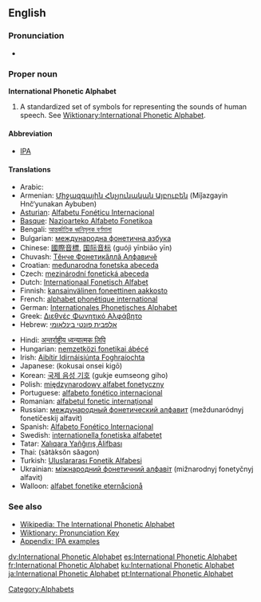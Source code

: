 {{wikipedia}}
==English==

===Pronunciation===
*{{IPA|/ˌɪntəˈnæʃnəl fəˈnɛtɪk ˈælfəˌbɛt/}}

===Proper noun===
'''International Phonetic Alphabet'''

# A standardized set of symbols for representing the sounds of human speech. See [[Wiktionary:International Phonetic Alphabet]].

====Abbreviation====
*[[IPA]]

====Translations====
{{top}}
*Arabic: {{Arab|[[ألفبائية صوتية دولية]]}} {{IPAchar|(‘alifba’íyya ʂautíyya daulíyya)}} {{f}}
*Armenian: [[Միջազգային Հնչյունական Այբուբեն]] (Miǰazgayin Hnč‘yunakan Aybuben)
*[[Asturian]]: [[Alfabetu Fonéticu Internacional]] {{m}}
*[[Basque]]: [[Nazioarteko Alfabeto Fonetikoa]]
*Bengali: [[আন্তর্জাতিক ধ্বনিমূলক বর্ণমালা]]
*Bulgarian: [[международна фонетична азбука]] {{f}}
*Chinese: [[國際音標]], [[国际音标]] (guójì yīnbiāo yīn)
*Chuvash: [[Тĕнче Фонетикăллă Алфавичĕ]]
*Croatian: [[međunarodna fonetska abeceda]] {{f}}
*Czech: [[mezinárodní fonetická abeceda]]
*Dutch: [[Internationaal Fonetisch Alfabet]]
*Finnish: [[kansainvälinen foneettinen aakkosto]]
*French: [[alphabet phonétique international]] {{m}}
*German: [[Internationales Phonetisches Alphabet]] {{n}}
*Greek: [[Διεθνές Φωνητικό Αλφάβητο]] {{n}}
*Hebrew: [[אלפבית פונטי בינלאומי]] {{f}}
{{mid}}
*Hindi: [[अन्तर्राष्ट्रीय ध्वन्यात्मक लिपि]]
*Hungarian: [[nemzetközi fonetikai ábécé]]
*Irish: [[Aibítir Idirnáisiúnta Foghraíochta]] {{f}}
*Japanese: {{JAchar|[[国際音声記号]]}} (kokusai onsei kigō)
*Korean: [[국제 음성 기호]] (gukje eumseong giho)
*Polish: [[międzynarodowy alfabet fonetyczny]] {{m}}
*Portuguese: [[alfabeto fonético internacional]] {{m}}
*Romanian: [[alfabetul fonetic internaţional]] {{n}}
*Russian: [[международный фонетический алфавит]] (meždunaródnyj fonetíčeskij alfavít) {{m}}
*Spanish: [[Alfabeto Fonético Internacional]] {{m}}
*Swedish: [[internationella fonetiska alfabetet]]
*Tatar: [[Xalıqara Yañğırış Älifbası]]
*Thai: {{Thai|[[สัทอักษรสากล]]}} (sàtàksŏn săagon)
*Turkish: [[Uluslararası Fonetik Alfabesi]]
*Ukrainian: [[міжнародний фонетичний алфавіт]] (mižnarodnyj fonetyčnyj alfavit) {{m}}
*Walloon: [[alfabet fonetike eternåcionå]]
{{bottom}}

===See also===
*[[w:International Phonetic Alphabet|Wikipedia: The International Phonetic Alphabet]]
*[[Wiktionary:Pronunciation|Wiktionary: Pronunciation Key]]
*[[Wiktionary:IPA pronunciation key|Appendix: IPA examples]]

[[Category:Alphabets]]

[[dv:International Phonetic Alphabet]]
[[es:International Phonetic Alphabet]]
[[fr:International Phonetic Alphabet]]
[[ku:International Phonetic Alphabet]]
[[ja:International Phonetic Alphabet]]
[[pt:International Phonetic Alphabet]]